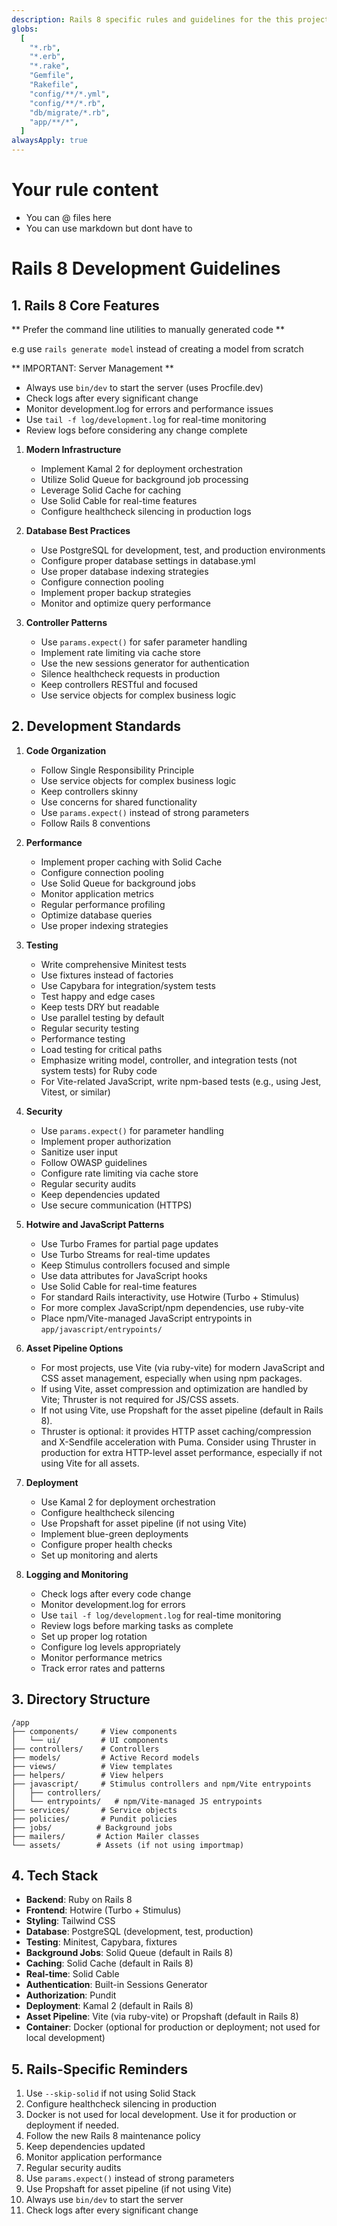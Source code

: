 ```yaml
---
description: Rails 8 specific rules and guidelines for the this project. These rules complement the main .cursorrules file with detailed Rails-specific practices.
globs:
  [
    "*.rb",
    "*.erb",
    "*.rake",
    "Gemfile",
    "Rakefile",
    "config/**/*.yml",
    "config/**/*.rb",
    "db/migrate/*.rb",
    "app/**/*",
  ]
alwaysApply: true
---
```


# Your rule content

- You can @ files here
- You can use markdown but dont have to

# Rails 8 Development Guidelines

## 1. Rails 8 Core Features

** Prefer the command line utilities to manually generated code **

e.g use `rails generate model` instead of creating a model from scratch

** IMPORTANT: Server Management **

- Always use `bin/dev` to start the server (uses Procfile.dev)
- Check logs after every significant change
- Monitor development.log for errors and performance issues
- Use `tail -f log/development.log` for real-time monitoring
- Review logs before considering any change complete

1. **Modern Infrastructure**

   - Implement Kamal 2 for deployment orchestration
   - Utilize Solid Queue for background job processing
   - Leverage Solid Cache for caching
   - Use Solid Cable for real-time features
   - Configure healthcheck silencing in production logs

2. **Database Best Practices**

   - Use PostgreSQL for development, test, and production environments
   - Configure proper database settings in database.yml
   - Use proper database indexing strategies
   - Configure connection pooling
   - Implement proper backup strategies
   - Monitor and optimize query performance

3. **Controller Patterns**
   - Use `params.expect()` for safer parameter handling
   - Implement rate limiting via cache store
   - Use the new sessions generator for authentication
   - Silence healthcheck requests in production
   - Keep controllers RESTful and focused
   - Use service objects for complex business logic

## 2. Development Standards

1. **Code Organization**

   - Follow Single Responsibility Principle
   - Use service objects for complex business logic
   - Keep controllers skinny
   - Use concerns for shared functionality
   - Use `params.expect()` instead of strong parameters
   - Follow Rails 8 conventions

2. **Performance**

   - Implement proper caching with Solid Cache
   - Configure connection pooling
   - Use Solid Queue for background jobs
   - Monitor application metrics
   - Regular performance profiling
   - Optimize database queries
   - Use proper indexing strategies

3. **Testing**

   - Write comprehensive Minitest tests
   - Use fixtures instead of factories
   - Use Capybara for integration/system tests
   - Test happy and edge cases
   - Keep tests DRY but readable
   - Use parallel testing by default
   - Regular security testing
   - Performance testing
   - Load testing for critical paths
   - Emphasize writing model, controller, and integration tests (not system tests) for Ruby code
   - For Vite-related JavaScript, write npm-based tests (e.g., using Jest, Vitest, or similar)

4. **Security**

   - Use `params.expect()` for parameter handling
   - Implement proper authorization
   - Sanitize user input
   - Follow OWASP guidelines
   - Configure rate limiting via cache store
   - Regular security audits
   - Keep dependencies updated
   - Use secure communication (HTTPS)

5. **Hotwire and JavaScript Patterns**

   - Use Turbo Frames for partial page updates
   - Use Turbo Streams for real-time updates
   - Keep Stimulus controllers focused and simple
   - Use data attributes for JavaScript hooks
   - Use Solid Cable for real-time features
   - For standard Rails interactivity, use Hotwire (Turbo + Stimulus)
   - For more complex JavaScript/npm dependencies, use ruby-vite
   - Place npm/Vite-managed JavaScript entrypoints in `app/javascript/entrypoints/`

6. **Asset Pipeline Options**

   - For most projects, use Vite (via ruby-vite) for modern JavaScript and CSS asset management, especially when using npm packages.
   - If using Vite, asset compression and optimization are handled by Vite; Thruster is not required for JS/CSS assets.
   - If not using Vite, use Propshaft for the asset pipeline (default in Rails 8).
   - Thruster is optional: it provides HTTP asset caching/compression and X-Sendfile acceleration with Puma. Consider using Thruster in production for extra HTTP-level asset performance, especially if not using Vite for all assets.

7. **Deployment**

   - Use Kamal 2 for deployment orchestration
   - Configure healthcheck silencing
   - Use Propshaft for asset pipeline (if not using Vite)
   - Implement blue-green deployments
   - Configure proper health checks
   - Set up monitoring and alerts

8. **Logging and Monitoring**
   - Check logs after every code change
   - Monitor development.log for errors
   - Use `tail -f log/development.log` for real-time monitoring
   - Review logs before marking tasks as complete
   - Set up proper log rotation
   - Configure log levels appropriately
   - Monitor performance metrics
   - Track error rates and patterns

## 3. Directory Structure

```
/app
├── components/     # View components
│   └── ui/         # UI components
├── controllers/    # Controllers
├── models/         # Active Record models
├── views/          # View templates
├── helpers/        # View helpers
├── javascript/     # Stimulus controllers and npm/Vite entrypoints
│   ├── controllers/
│   └── entrypoints/   # npm/Vite-managed JS entrypoints
├── services/       # Service objects
├── policies/       # Pundit policies
├── jobs/          # Background jobs
├── mailers/       # Action Mailer classes
└── assets/        # Assets (if not using importmap)
```

## 4. Tech Stack

- **Backend**: Ruby on Rails 8
- **Frontend**: Hotwire (Turbo + Stimulus)
- **Styling**: Tailwind CSS
- **Database**: PostgreSQL (development, test, production)
- **Testing**: Minitest, Capybara, fixtures
- **Background Jobs**: Solid Queue (default in Rails 8)
- **Caching**: Solid Cache (default in Rails 8)
- **Real-time**: Solid Cable
- **Authentication**: Built-in Sessions Generator
- **Authorization**: Pundit
- **Deployment**: Kamal 2 (default in Rails 8)
- **Asset Pipeline**: Vite (via ruby-vite) or Propshaft (default in Rails 8)
- **Container**: Docker (optional for production or deployment; not used for local development)

## 5. Rails-Specific Reminders

1. Use `--skip-solid` if not using Solid Stack
2. Configure healthcheck silencing in production
3. Docker is not used for local development. Use it for production or deployment if needed.
4. Follow the new Rails 8 maintenance policy
5. Keep dependencies updated
6. Monitor application performance
7. Regular security audits
8. Use `params.expect()` instead of strong parameters
9. Use Propshaft for asset pipeline (if not using Vite)
10. Always use `bin/dev` to start the server
11. Check logs after every significant change
